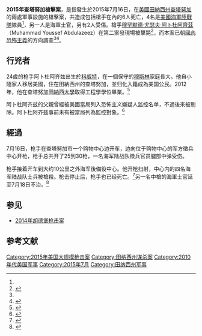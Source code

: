 {{UTC time|美國東部時間|-4}}
{{Infobox civilian attack
| title       = 2015年查塔努加槍擊案
| image       = 150716-N-QO941-001.JPG
| image_size  =
| alt         =
| caption     = 槍擊案案發現場，現場被圍起封鎖線，攝於2015年7月16日
| map         = Chattanooga-Shooting-Map.png
| map_size    =
| map_alt     =
| map_caption = 槍擊案發生位置，紅圈數字表示有兩處案發現場
| location    = [[美國|美國]][[田納西州|田納西州]][[查塔努加_(田納西州)|查塔努加]]的軍事設施
| target      = [[美軍|美軍]][[募兵|募兵]]與[[後備軍人|後備軍人]]中心 
| coordinates = 
| date        = 2015年7月16日
| time        = [[大約|大約]]上午10:45至11:15分之間<ref name="FourMarines">{{cite web|url=http://www.cnn.com/2015/07/16/us/tennessee-naval-reserve-shooting/|title=Chattanooga shooting: 4 Marines killed, dead suspect identified|work=CNN|date=July 16, 2015|accessdate=July 16, 2015|archive-date=2015-07-17|archive-url=https://web.archive.org/web/20150717012056/http://www.cnn.com/2015/07/16/us/tennessee-naval-reserve-shooting/|dead-url=no}}</ref> 
| timezone    = 
| type        = [[屠杀|屠杀]]、[[縱慾殺手|瘋狂射擊]]、[[恐怖主义|恐怖主义]]（疑似）
| fatalities  = 6（包括槍手）<ref name="nbc1">{{cite web|url=http://www.nbcnews.com/news/us-news/police-officer-shot-tennessee-naval-reserve-center-n393266?cid=eml_nbn_20150716|title=Chattanooga Shootings: Four Marines and Gunman Dead in Rampage at Tennessee Military Facilities|author=Pete Williams|work=NBC News|date=July 16, 2015|accessdate=July 16, 2015|archive-date=2015-07-17|archive-url=https://web.archive.org/web/20150717152314/http://www.nbcnews.com/news/us-news/police-officer-shot-tennessee-naval-reserve-center-n393266?cid=eml_nbn_20150716|dead-url=no}}</ref> 
| injuries    = 2
| victim      =
| perps       =
| susperps    =
| perp        = 穆罕默德·尤瑟夫·阿卜杜阿齊茲<br>（Muhammad Youssef Abdulazeez）
| weapons     = [[突击步枪|AK-47]][[半自动步枪|半自动步枪]]<ref>{{cite web|url=http://www.cnn.com/2015/07/17/us/tennessee-naval-reserve-shooting/|date=July 17, 2015|accessdate=July 17, 2015|title=Chattanooga shooting: Four Marines dead in what could be an act of terrorism|first=Greg|last=Botelho|first2=Ed|last2=Payne|first3=Victor|last3=Blackwell|archive-date=2015-08-06|archive-url=https://web.archive.org/web/20150806000609/http://www.cnn.com/2015/07/17/us/tennessee-naval-reserve-shooting|dead-url=no}}</ref>、[[長管槍械|長管槍械]]、[[手槍|手槍]]<ref name="ThreeGuns">{{cite web|url=http://www.nbcnews.com/storyline/chattanooga-shooting/chattanooga-shooting-attacker-had-least-three-guns-authorities-say-n394046|title=Chattanooga Shooting: Attacker Had At Least Three Guns, Authorities Say|work=NBC News|date=July 17, 2015|accessdate=July 17, 2015|first=Erin|last=McClam|archive-date=2015-07-17|archive-url=https://web.archive.org/web/20150717211321/http://www.nbcnews.com/storyline/chattanooga-shooting/chattanooga-shooting-attacker-had-least-three-guns-authorities-say-n394046|dead-url=no}}</ref>
| motive      = 調查中
| numparts    =
| numpart     =
| dfens       =
| dfen        =
| footage     =
}}
'''2015年查塔努加槍擊案'''，是指發生於2015年7月16日，在[[美國|美國]][[田納西州|田納西州]][[查塔努加_(田納西州)|查塔努加]]的兩處軍事設施的槍擊案，共造成包括槍手在內的6人死亡，4名是[[美國海軍陸戰隊|美國海軍陸戰隊]]隊員<ref name=nbc1 />，另一人是海軍士官，另有2人受傷。槍手[[穆罕默德·尤瑟夫·阿卜杜阿齊茲|穆罕默德·尤瑟夫·阿卜杜阿齊茲]]（Muhammad Youssef Abdulazeez）在第二案發現場被擊斃<ref>{{cite web|url=http://wjhl.com/2015/07/16/shooting-reported-near-campus-of-chattanooga-state-community-college/|title=Gunman kills four Marines in attacks at military recruiting centers in Chattanooga|work=WJHL|date=July 16, 2015|accessdate=July 16, 2015|archive-date=2015-07-17|archive-url=https://web.archive.org/web/20150717045238/http://wjhl.com/2015/07/16/shooting-reported-near-campus-of-chattanooga-state-community-college/|dead-url=no}}</ref>，而本案已朝[[國內恐怖主義|國內恐怖主義]]的方向調查<ref name=FourMarines /><ref name="ChattanoogaShootings">{{cite web|url=http://news.yahoo.com/chattanooga-active-shooter-officer-down-live-coverage-154953657.html|title=Shootings at Chattanooga military facilities leave 4 Marines, gunman dead|work=Yahoo! News|date=July 16, 2015|accessdate=July 16, 2015|archive-date=2015-07-16|archive-url=https://web.archive.org/web/20150716230409/http://news.yahoo.com/chattanooga-active-shooter-officer-down-live-coverage-154953657.html|dead-url=no}}</ref>。

== 行兇者 ==
24歲的枪手阿卜杜阿齐兹出生於[[科威特|科威特]]，在一個保守的[[穆斯林|穆斯林]]家庭長大。他自小隨家人移居美國，住在田納西州的查塔努加，並归化入籍成為美国公民。2012年，他在查塔努加[[田納西大學|田納西大學]]取得工程學學位畢業。<ref>{{Cite news |url=https://www.washingtonpost.com/world/national-security/chattanooga-shooter-came-from-middle-class-muslim-family/2015/07/16/815c39c2-2c04-11e5-bd33-395c05608059_story.html |title=Chattanooga gunman came from a middle-class Muslim family |publisher=The [[Washington_Post|Washington Post]] |date=2015-07-16 |accessdate=2015-07-17 |archive-date=2017-01-02 |archive-url=https://web.archive.org/web/20170102115824/https://www.washingtonpost.com/world/national-security/chattanooga-shooter-came-from-middle-class-muslim-family/2015/07/16/815c39c2-2c04-11e5-bd33-395c05608059_story.html |dead-url=no }}</ref>

阿卜杜阿齐兹的父親曾經被美國當局列入恐怖主义嫌疑人监控名单，不過後來被剔除。阿卜杜阿齐兹事前未有被當局列為監控對象。<ref>{{Cite news |url=http://cn.nytimes.com/usa/20150717/c17tennessee/dual/ |title=美国田纳西州四名海军陆战队员被枪杀 |work=纽约时报中文网 |date=2015-07-17 |accessdate=2015-07-17 |archive-date=2015-07-21 |archive-url=https://web.archive.org/web/20150721063820/http://cn.nytimes.com/usa/20150717/c17tennessee/dual |dead-url=no }}</ref>

== 經過 ==
7月16日，枪手在查塔努加市一个购物中心边开车，边向位于购物中心的军方徵兵中心开枪，枪手总共开了25到30枪，一名海军陆战队徵兵官员腿部中弹受伤。

枪手接着开车到大约10公里之外海军後備役中心。他开枪扫射，中心内的四名海军陆战队士兵被槍殺。枪击停止后，枪手也已经死亡。<ref>{{Cite news |url=http://www.voachinese.com/content/us-military-shooting-20150716/2866013.html |title=美国4名海军陆战队队员在田纳西州军事设施内被枪杀 |publisher=美國之音 |date=2015-07-17 |accessdate=2015-07-17 |archive-date=2015-07-17 |archive-url=https://web.archive.org/web/20150717055331/http://www.voachinese.com/content/us-military-shooting-20150716/2866013.html |dead-url=no }}</ref>另一名中槍的海軍士官延至7月18日不治。<ref>{{Cite news |url=http://www.bbc.com/news/world-us-canada-33580151 |title=Chattanooga attack: Fifth victim dies from wounds |work=BBC News |date=2015-07-18 |accessdate=2015-07-19 |archive-date=2015-07-18 |archive-url=https://web.archive.org/web/20150718140157/http://www.bbc.com/news/world-us-canada-33580151 |dead-url=no }}</ref>

== 参见 ==
*[[2014年胡德堡枪击案|2014年胡德堡枪击案]]

==参考文献==
{{Reflist|2}}
{{VOA}}

[[Category:2015年美国大规模枪击案|Category:2015年美国大规模枪击案]]
[[Category:田纳西州谋杀案|Category:田纳西州谋杀案]]
[[Category:2010年代美国军事|Category:2010年代美国军事]]
[[Category:2015年7月|Category:2015年7月]]
[[Category:田纳西州军事|Category:田纳西州军事]]